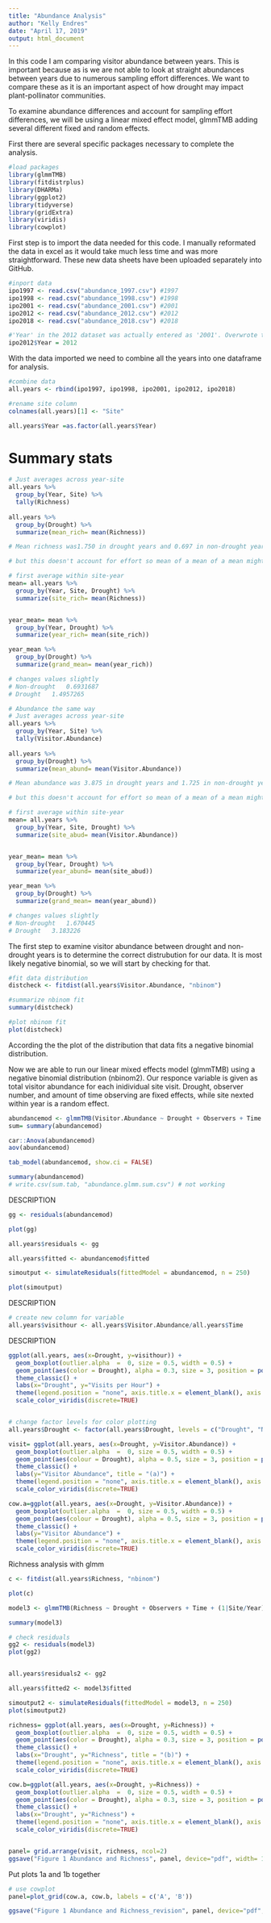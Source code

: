```yaml
---
title: "Abundance Analysis"
author: "Kelly Endres"
date: "April 17, 2019"
output: html_document
---
```


In this code I am comparing visitor abundance between years. This is important because as is we are not able to look at straight abundances between years due to numerous sampling effort differences. We want to compare these as it is an important aspect of how drought may impact plant-pollinator communities. 

To examine abundance differences and account for sampling effort differences, we will be using a linear mixed effect model, glmmTMB adding several different fixed and random effects. 

First there are several specific packages necessary to complete the analysis.

```r

#load packages
library(glmmTMB)
library(fitdistrplus)
library(DHARMa)
library(ggplot2)
library(tidyverse)
library(gridExtra)
library(viridis)
library(cowplot)

```

First step is to import the data needed for this code. I manually reformated the data in excel as it would take much less time and was more straightforward. These new data sheets have been uploaded separately into GitHub.

```r

#inport data
ipo1997 <- read.csv("abundance_1997.csv") #1997
ipo1998 <- read.csv("abundance_1998.csv") #1998
ipo2001 <- read.csv("abundance_2001.csv") #2001
ipo2012 <- read.csv("abundance_2012.csv") #2012
ipo2018 <- read.csv("abundance_2018.csv") #2018

#'Year' in the 2012 dataset was actually entered as '2001'. Overwrote this
ipo2012$Year = 2012

```

With the data imported we need to combine all the years into one dataframe for analysis. 

```r
#combine data
all.years <- rbind(ipo1997, ipo1998, ipo2001, ipo2012, ipo2018)

#rename site column
colnames(all.years)[1] <- "Site"

all.years$Year =as.factor(all.years$Year)
```

# Summary stats
```r
# Just averages across year-site 
all.years %>% 
  group_by(Year, Site) %>%
  tally(Richness)
  
all.years %>% 
  group_by(Drought) %>%
  summarize(mean_rich= mean(Richness))

# Mean richness was1.750 in drought years and 0.697 in non-drought years

# but this doesn't account for effort so mean of a mean of a mean might yield different results

# first average within site-year
mean= all.years %>%
  group_by(Year, Site, Drought) %>%
  summarize(site_rich= mean(Richness))


year_mean= mean %>%
  group_by(Year, Drought) %>%
  summarize(year_rich= mean(site_rich))

year_mean %>%
  group_by(Drought) %>%
  summarize(grand_mean= mean(year_rich))

# changes values slightly
# Non-drought	0.6931687			
# Drought	1.4957265	

# Abundance the same way
# Just averages across year-site 
all.years %>% 
  group_by(Year, Site) %>%
  tally(Visitor.Abundance)
  
all.years %>% 
  group_by(Drought) %>%
  summarize(mean_abund= mean(Visitor.Abundance))

# Mean abundance was 3.875 in drought years and 1.725 in non-drought years

# but this doesn't account for effort so mean of a mean of a mean might yield different results

# first average within site-year
mean= all.years %>%
  group_by(Year, Site, Drought) %>%
  summarize(site_abud= mean(Visitor.Abundance))


year_mean= mean %>%
  group_by(Year, Drought) %>%
  summarize(year_abund= mean(site_abud))

year_mean %>%
  group_by(Drought) %>%
  summarize(grand_mean= mean(year_abund))

# changes values slightly
# Non-drought	1.670445			
# Drought	3.183226	
```

The first step to examine visitor abundance between drought and non-drought years is to determine the correct distrubution for our data. It is most likely negative binomial, so we will start by checking for that. 

```r

#fit data distribution
distcheck <- fitdist(all.years$Visitor.Abundance, "nbinom")

#summarize nbinom fit
summary(distcheck)

#plot nbinom fit
plot(distcheck)
```

According the the plot of the distribution that data fits a negative binomial distribution. 

Now we are able to run our linear mixed effects model (glmmTMB) using a negative binomial distribution (nbinom2). Our responce variable is given as total visitor abundance for each inidividual site visit. Drought, observer number, and amount of time observing are fixed effects, while site nexted within year is a random effect. 

```r

abundancemod <- glmmTMB(Visitor.Abundance ~ Drought + Observers + Time + (1|Site/Year), all.years, family = "nbinom2")
sum= summary(abundancemod)

car::Anova(abundancemod)
aov(abundancemod)

tab_model(abundancemod, show.ci = FALSE)

summary(abundancemod)
# write.csv(sum.tab, "abundance.glmm.sum.csv") # not working
```

DESCRIPTION

```r
gg <- residuals(abundancemod)

plot(gg)

all.years$residuals <- gg

all.years$fitted <- abundancemod$fitted

simoutput <- simulateResiduals(fittedModel = abundancemod, n = 250)

plot(simoutput)
```

DESCRIPTION

```r
# create new column for variable
all.years$visithour <- all.years$Visitor.Abundance/all.years$Time
```

DESCRIPTION

```r
ggplot(all.years, aes(x=Drought, y=visithour)) +
  geom_boxplot(outlier.alpha  =  0, size = 0.5, width = 0.5) +
  geom_point(aes(color = Drought), alpha = 0.3, size = 3, position = position_jitter(w=0.2, h=0)) +
  theme_classic() + 
  labs(x="Drought", y="Visits per Hour") +
  theme(legend.position = "none", axis.title.x = element_blank(), axis.title = element_text(size=16), axis.text=element_text(size=14), plot.title = element_text(hjust = 0.5, size= 14)) +
  scale_color_viridis(discrete=TRUE)


# change factor levels for color plotting
all.years$Drought <- factor(all.years$Drought, levels = c("Drought", "Non-drought"))

visit= ggplot(all.years, aes(x=Drought, y=Visitor.Abundance)) +
  geom_boxplot(outlier.alpha  =  0, size = 0.5, width = 0.5) +
  geom_point(aes(colour = Drought), alpha = 0.5, size = 3, position = position_jitter(w=0.2, h=0)) +
  theme_classic() + 
  labs(y="Visitor Abundance", title = "(a)") +
  theme(legend.position = "none", axis.title.x = element_blank(), axis.title = element_text(size=16), axis.text=element_text(size=14), plot.title  = element_text(hjust = 0.02, face = "bold", size= 18)) +
  scale_color_viridis(discrete=TRUE)

cow.a=ggplot(all.years, aes(x=Drought, y=Visitor.Abundance)) +
  geom_boxplot(outlier.alpha  =  0, size = 0.5, width = 0.5) +
  geom_point(aes(colour = Drought), alpha = 0.5, size = 3, position = position_jitter(w=0.2, h=0)) +
  theme_classic() + 
  labs(y="Visitor Abundance") +
  theme(legend.position = "none", axis.title.x = element_blank(), axis.title = element_text(size=16), axis.text=element_text(size=14), plot.title  = element_text(hjust = 0.02, face = "bold", size= 18)) +
  scale_color_viridis(discrete=TRUE)

```

Richness analysis with glmm


```r
c <- fitdist(all.years$Richness, "nbinom")

plot(c)

model3 <- glmmTMB(Richness ~ Drought + Observers + Time + (1|Site/Year), all.years, family = "nbinom2")

summary(model3)

# check residuals
gg2 <- residuals(model3)
plot(gg2)


all.years$residuals2 <- gg2

all.years$fitted2 <- model3$fitted

simoutput2 <- simulateResiduals(fittedModel = model3, n = 250)
plot(simoutput2)

richness= ggplot(all.years, aes(x=Drought, y=Richness)) +
  geom_boxplot(outlier.alpha  =  0, size = 0.5, width = 0.5) +
  geom_point(aes(color = Drought), alpha = 0.3, size = 3, position = position_jitter(w=0.2, h=0)) +
  theme_classic() + 
  labs(x="Drought", y="Richness", title = "(b)") +
  theme(legend.position = "none", axis.title.x = element_blank(), axis.title = element_text(size=16), axis.text=element_text(size=14), plot.title  = element_text(hjust = 0.02, face = "bold", size= 18)) +
  scale_color_viridis(discrete=TRUE)

cow.b=ggplot(all.years, aes(x=Drought, y=Richness)) +
  geom_boxplot(outlier.alpha  =  0, size = 0.5, width = 0.5) +
  geom_point(aes(color = Drought), alpha = 0.3, size = 3, position = position_jitter(w=0.2, h=0)) +
  theme_classic() + 
  labs(x="Drought", y="Richness") +
  theme(legend.position = "none", axis.title.x = element_blank(), axis.title = element_text(size=16), axis.text=element_text(size=14), plot.title  = element_text(hjust = 0.02, face = "bold", size= 18)) +
  scale_color_viridis(discrete=TRUE)


panel= grid.arrange(visit, richness, ncol=2)
ggsave("Figure 1 Abundance and Richness", panel, device="pdf", width= 16.6, height = 14.0, units= "cm")
```

Put plots 1a and 1b together
```r
# use cowplot
panel=plot_grid(cow.a, cow.b, labels = c('A', 'B'))

ggsave("Figure 1 Abundance and Richness_revision", panel, device="pdf", width= 16.6, height = 14.0, units= "cm")
```

